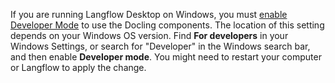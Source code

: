 If you are running Langflow Desktop on Windows, you must [enable Developer Mode](https://learn.microsoft.com/en-us/windows/apps/get-started/enable-your-device-for-development#activate-developer-mode) to use the Docling components.
The location of this setting depends on your Windows OS version.
Find **For developers** in your Windows Settings, or search for "Developer" in the Windows search bar, and then enable **Developer mode**.
You might need to restart your computer or Langflow to apply the change.